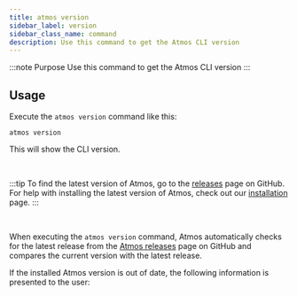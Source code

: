 ```yaml
---
title: atmos version
sidebar_label: version
sidebar_class_name: command
description: Use this command to get the Atmos CLI version
---
```


:::note Purpose
Use this command to get the Atmos CLI version
:::

## Usage

Execute the `atmos version` command like this:

```shell
atmos version
```

This will show the CLI version.

<br/>

:::tip
To find the latest version of Atmos, go to the [releases](https://github.com/cloudposse/atmos/releases) page on GitHub.
For help with installing the latest version of Atmos, check out our [installation](/quick-start/install-atmos) page.
:::

<br/>

When executing the `atmos version` command, Atmos automatically checks for the latest release
from the [Atmos releases](https://github.com/cloudposse/atmos/releases) page on GitHub and compares the current
version with the latest release.

If the installed Atmos version is out of date, the following information is presented to the user:

<br/>

<Screengrab title="atmos help" slug="atmos-version" />
